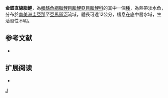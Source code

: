 {{Speciesbox 
| taxon = Moenkhausia chrysargyrea
| status = NE
| status_system = IUCN3.1
| authority =  [[Günther|Günther]], 1864
| synonyms = *''Tetragonopterus chrysargyreus''<br /><small>Günther, 1864</small>
}}
'''金銀直線脂鯉'''，為[[輻鰭魚綱|輻鰭魚綱]][[脂鯉目|脂鯉目]][[脂鯉亞目|脂鯉亞目]][[脂鯉科|脂鯉科]]的其中一個[[種|種]]，為熱帶淡水魚，分布於[[南美洲|南美洲]][[圭亞那|圭亞那]]至[[亞馬遜河|亞馬遜河]]流域，體長可達12公分，棲息在底中層水域，生活習性不明。

==参考文献==
{{refbegin}}
*{{FishBase_species|genus=Moenkhausia|species=chrysargyrea|year=2013|month=12}}
{{refend}}

== 扩展阅读 ==
{{refbegin}}
*{{wikispecies-inline|Moenkhausia chrysargyrea|金銀直線脂鯉}}
{{refend}}
{{Taxonbar|from=Q6405695}}

[[Category:直線脂鯉屬|J]]


{{魚類小作品}}